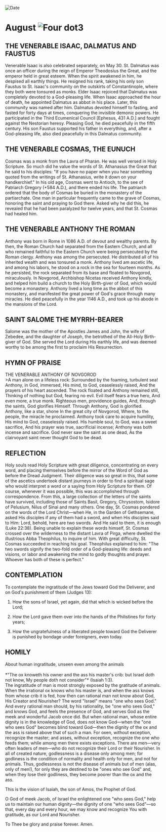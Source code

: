 
<RunningHead />
<Image src="/title-imprint.png" height={68} width={50} alt="Date" className="title-imprint"/>

# <div id="date">August <Image className="four-dot" src="/four-dot.png" height={15} width={15} alt="Four dot" />3</div>

## THE VENERABLE ISAAC, DALMATUS AND FAUSTUS

Venerable Isaac is also celebrated separately, on May 30. St. Dalmatus was once an officer during the reign of Emperor Theodosius the Great, and the emperor held in great esteem. When the spirit awakened in him, he despised all earthly things. He resigned his rank, taking his only son Faustus to St. Isaac's community on the outskirts of Constantinople, where they both were tonsured as monks. Elder Isaac rejoiced that Dalmatus was completely devoted to a God-pleasing life. When Isaac approached the hour of death, he appointed Dalmatus as abbot in his place. Later, this community was named after him. Dalmatus devoted himself to fasting, and fasted for forty days at times, conquering the invisible demonic powers. He participated in the Third Ecumenical Council [Ephesus, 431 A.D.] and fought against the Nestorian heresy. Pleasing God, he died peacefully in the fifth century. His son Faustus supported his father in everything, and, after a God-pleasing life, also died peacefully in this Dalmatus community.

## THE VENERABLE COSMAS, THE EUNUCH

Cosmas was a monk from the Lavra of Pharan. He was well versed in Holy Scripture. So much did he value the words of St. Athanasius the Great that he said to his disciples: "If you have no paper when you hear something quoted from the writings of St. Athanasius, write it down on your handkerchief." In his old age, Cosmas went to Antioch, to the see of Patriarch Gregory (+584 A.D.), and there ended his life. The patriarch ordered that the body of Cosmas be buried in the monastery of the partiarchate. One man in particular frequently came to the grave of Cosmas, honoring the saint and praying to God there. Asked why he did this, he revealed that he had been paralyzed for twelve years, and that St. Cosmas had healed him.

## THE VENERABLE ANTHONY THE ROMAN

Anthony was born in Rome in 1086 A.D. of devout and wealthy parents. By then, the Roman Church had separated from the Eastern Church, and all who remained faithful to the Eastern Church were being persecuted by the Roman clergy. Anthony was among the persecuted. He distributed all of his inherited wealth and was tonsured a monk. Anthony lived am ascetic life, and among his labors, he stood on a rock in the sea for fourteen months. As he persisted, the rock separated from its base and floated to Novgorod, miraculously. In Novgorod, Archbishop Nicetas received Anthony kindly, and helped him build a church to the Holy Birth-giver of God, which would become a monastery. Anthony lived a long time as the abbot of this monastery, and manifested the great power of God's grace through many miracles. He died peacefully in the year 1146 A.D., and took up his abode in the mansions of the Lord.

## SAINT SALOME THE MYRRH-BEARER

Salome was the mother of the Apostles James and John, the wife of Zebedee, and the daughter of Joseph, the betrothed of the All-Holy Birth-giver of God. She served the Lord during His earthly life, and was deemed worthy to be among the first to proclaim His Resurrection.


## HYMN OF PRAISE
<div style={{textAlign:'center', color:'crimson', fontWeight:'bold'}}>
THE VENERABLE ANTHONY OF NOVGOROD
</div>
>A man alone on a  lifeless rock:  
Surrounded by the foaming, turbulent sea!  
Anthony, in God, immersed,  
His mind, to God, ceaselessly raised,  
And the prayers of his heart ascended.  
The rock floated and Anthony remained still,  
Thinking of nothing but God, fearing no evil.  
Evil itself fears a true hero,  
And even more, a true monk.  
Righteous men, providence guides,  
And, through the saints, God glorifies Himself.  
Through Anthony, God is glorified.  
Anthony, like a star, shone  
In the great city of Novgorod,  
Where, to the people, the miracle he proclaimed.  
Anthony took care to acquire humility,  
His mind to God, ceaselessly raised.  
His humble soul, to God, was a sweet sacrifice,  
And his prayer was true, sacrificial incense;  
Anthony was both incense and sacrifice.  
God never saw the saint as one dead,  
As the clairvoyant saint never thought God to be dead.  


## REFLECTION

Holy souls read Holy Scripture with great diligence, concentrating on every word, and placing themselves before the mirror of the Word of God as before the Dread Judgment. Their diligence was so great in this, that some of the ascetics undertook distant journeys in order to find a spiritual sage who would interpret a word or a saying from Holy Scripture for them. Of course, whenever it was possible, this was accomplished through correspondence. From this, a large collection of the letters of the saints have survived, including those of Saints Basil, Gregory, Chrysostom, Isidore of Pelusium, Nilus of Sinai and many others. One day, St. Cosmas pondered on the words of the Lord Christ—when He, in the Garden of Gethsemane, asked His disciples if any of them had a sword, and when His disciples said to Him: Lord, behold, here are two swords. And He said to them, it is enough (Luke 22:38). Being unable to explain these words himself, St. Cosmas crossed over the wilderness to the distant Lavra of Pirga, where dwelled the illustrious Abba Theophilus, to inquire of him. With great difficulty, St. Cosmas succeeded in reaching his goal. Theophilus explained to him: "The two swords signify the two-fold order of a God-pleasing life: deeds and visions, or labor and awakening the mind to godly thoughts and prayer. Whoever has both of these is perfect."

## CONTEMPLATION

To contemplate the ingratitude of the Jews toward God the Deliverer, and on God's punishment of them (Judges 13):

1. How the sons of Israel, yet again, did that which is wicked before the Lord;

2. How the Lord gave them over into the hands of the Philistines for forty years;

3. How the ungratefulness of a liberated people toward God the Deliverer is punished by bondage under foreigners, even today.


## HOMILY
<div style={{textAlign:'center', color:'crimson', fontWeight:'bold'}}>
About human ingratitude, unseen even among the animals
</div>
<br />
<div style={{textAlign:'right'}}>
*"The ox knoweth his owner and the ass his master's crib: but Israel doth not know, My people doth not consider"* (Isaiah 1:3).
</div>
The ingratitude of man is most strongly exposed by the gratitude of animals. When the irrational ox knows who his master is, and when the ass knows from whose crib it is fed, how then can rational man not know about God, His Creator and Nourisher? The word "Israel" means "one who sees God." And every rational man should, by his rationality, be "one who sees God," and knows God, and feels the presence of God, and serves God as the meek and wonderful Jacob once did. But when rational man, whose entire dignity is in the knowledge of God, does not know God—when the "one who sees God" becomes blind toward God—then the dignity of the ox and the ass is raised above that of such a man. For oxen, without exception, recognize the master; and asses, without exception, recognize the one who feeds them; while among men there exists exceptions. There are men—very often leaders of men—who do not recognize their Lord or their Nourisher. In all of created nature, godlessness is a disease only among men; for godliness is the condition of normality and health only for men, and not for animals. Thus, godlessness is not the disease of animals but of men (alas, only of men!), for only they are destined to be "ones who see God" and, when they lose their godliness, they become poorer than the ox and the ass.

This is the vision of Isaiah, the son of Amos, the Prophet of God.

O God of meek Jacob, of Israel the enlightened one "who sees God," help us to maintain our human dignity—the dignity of one "who sees God"—so that, every day and every hour, we may know and recognize You with gratitude, as our Lord and Nourisher.

To Thee be glory and praise forever. Amen.